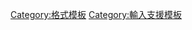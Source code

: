 <span style="font-size:72%; vertical-align:0.4em">{{{1}}}</span>
<noinclude>
[[Category:格式模板]]
[[Category:輸入支援模板]]
</noinclude>
